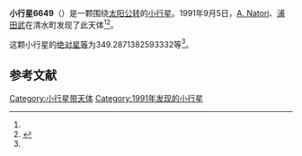 {{Infobox planet
| bgcolour = #FFFFC0
| name = 6649 Yokotatakao
| symbol = 
| image = 
| caption = 
| discovery = yes
| discovery_ref = 
| discoverer = [[A._Natori|A. Natori]]、[[浦田武|浦田武]]
| discovery_site = [[清水町|清水町]] 
| discovered = 1991年9月5日
| designations = yes
| mp_name = 
| named_after = 
| alt_names = 1991 RN/ 1979 WP4 / 1983 SR / 1987 RB5
| mp_category = [[主带小行星|主带小行星]]
| orbit_ref = <ref name="a">[http://ssd.jpl.nasa.gov/sbdb.cgi?sstr=6649 6649 Yokotatakao] {{Wayback|url=http://ssd.jpl.nasa.gov/sbdb.cgi?sstr=6649 |date=20210717071723 }}，小行星數據庫瀏覽器（JPL Small-Body Database Browser）－[[美国国家航空航天局|美国国家航空航天局]]喷气推进实验室</ref>
| epoch = 2456400.5 (2013年4月18日更新)
| aphelion = {{convert|3.178894867705192|AU|km|3|abbr=on|lk=out}}
| perihelion = {{convert|1.889915080249032|AU|km|3|abbr=on}}
| semimajor = {{convert|2.534404973977112|AU|km|3|abbr=on}}
| eccentricity = 0.254296334
| period = 1473.711407 [[日|日]]<br />4.03[[儒略年|儒略年]]
| avg_speed = 
| inclination = 7.199679152339815
| asc_node = 325.3658673504812
| mean_anomaly = 
| arg_peri = 349.2871382593332
| satellites = 
| physical_characteristics = yes
| dimensions = 
| mass = 
| density = 
| surface_grav = 
| escape_velocity = 
| sidereal_day = 
| axial_tilt = 
| pole_ecliptic_lat = 
| pole_ecliptic_lon = 
| albedo = 
| temperatures= 
| temp_name1 = 
| mean_temp_1 = 
| max_temp_1 = 
| temp_name2 = 
| max_temp_2 = 
| spectral_type = 
| abs_magnitude = 349.2871382593332
}}

'''小行星6649'''（{{lang-en|6649 Yokotatakao}}）是一颗围绕[[太阳|太阳]][[公转|公转]]的[[小行星|小行星]]。1991年9月5日，[[A._Natori|A. Natori]]、[[浦田武|浦田武]]在清水町发现了此天体<ref name="a" /><ref>{{cite news|title=小行星列表|url=http://cfa-www.harvard.edu/iau/lists/NumberedMPs.txt|accessdate=2013-07-08|newspaper=哈佛大学|archive-date=2008-05-17|archive-url=https://web.archive.org/web/20080517010638/http://cfa-www.harvard.edu/iau/lists/NumberedMPs.txt|dead-url=no}}</ref>。

这颗小行星的[[绝对星等|绝对星等]]为349.2871382593332等<ref name="a" />。

==参考文献==
{{reflist}}
{{Minor Planet Number|[[小行星6648|小行星6648]]|[[小行星6650|小行星6650]]}}

{{小天体}}

[[Category:小行星带天体|Category:小行星带天体]]
[[Category:1991年发现的小行星|Category:1991年发现的小行星]]

{{asteroid-stub}}